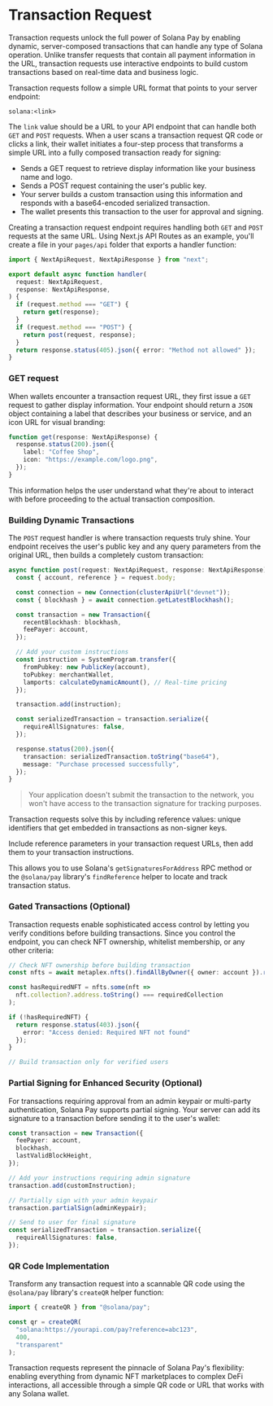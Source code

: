 
# Transaction Request

Transaction requests unlock the full power of Solana Pay by enabling dynamic, server-composed transactions that can handle any type of Solana operation. Unlike transfer requests that contain all payment information in the URL, transaction requests use interactive endpoints to build custom transactions based on real-time data and business logic.

<ArticleSection name="Core Functionalities" id="core-functionalities" level="h2" />

Transaction requests follow a simple URL format that points to your server endpoint:

```
solana:<link>
```

The `link` value should be a URL to your API endpoint that can handle both `GET` and `POST` requests. When a user scans a transaction request QR code or clicks a link, their wallet initiates a four-step process that transforms a simple URL into a fully composed transaction ready for signing:
- Sends a GET request to retrieve display information like your business name and logo.
- Sends a POST request containing the user's public key. 
- Your server builds a custom transaction using this information and responds with a base64-encoded serialized transaction. 
- The wallet presents this transaction to the user for approval and signing.

<ArticleSection name="The API Endpoint" id="the-api-endpoint" level="h2" />

Creating a transaction request endpoint requires handling both `GET` and `POST` requests at the same URL. Using Next.js API Routes as an example, you'll create a file in your `pages/api` folder that exports a handler function:

```ts
import { NextApiRequest, NextApiResponse } from "next";

export default async function handler(
  request: NextApiRequest,
  response: NextApiResponse,
) {
  if (request.method === "GET") {
    return get(response);
  }
  if (request.method === "POST") {
    return post(request, response);
  }
  return response.status(405).json({ error: "Method not allowed" });
}
```

### GET request

When wallets encounter a transaction request URL, they first issue a `GET` request to gather display information. Your endpoint should return a `JSON` object containing a label that describes your business or service, and an icon URL for visual branding:

```ts
function get(response: NextApiResponse) {
  response.status(200).json({
    label: "Coffee Shop",
    icon: "https://example.com/logo.png",
  });
}
```

This information helps the user understand what they're about to interact with before proceeding to the actual transaction composition.

### Building Dynamic Transactions

The `POST` request handler is where transaction requests truly shine. Your endpoint receives the user's public key and any query parameters from the original URL, then builds a completely custom transaction:

```ts
async function post(request: NextApiRequest, response: NextApiResponse) {
  const { account, reference } = request.body;

  const connection = new Connection(clusterApiUrl("devnet"));
  const { blockhash } = await connection.getLatestBlockhash();

  const transaction = new Transaction({
    recentBlockhash: blockhash,
    feePayer: account,
  });

  // Add your custom instructions
  const instruction = SystemProgram.transfer({
    fromPubkey: new PublicKey(account),
    toPubkey: merchantWallet,
    lamports: calculateDynamicAmount(), // Real-time pricing
  });

  transaction.add(instruction);

  const serializedTransaction = transaction.serialize({
    requireAllSignatures: false,
  });

  response.status(200).json({
    transaction: serializedTransaction.toString("base64"),
    message: "Purchase processed successfully",
  });
}
```

> Your application doesn't submit the transaction to the network, you won't have access to the transaction signature for tracking purposes.

Transaction requests solve this by including reference values: unique identifiers that get embedded in transactions as non-signer keys.

Include reference parameters in your transaction request URLs, then add them to your transaction instructions. 

This allows you to use Solana's `getSignaturesForAddress` RPC method or the `@solana/pay` library's `findReference` helper to locate and track transaction status.

### Gated Transactions (Optional)

Transaction requests enable sophisticated access control by letting you verify conditions before building transactions. Since you control the endpoint, you can check NFT ownership, whitelist membership, or any other criteria:

```ts
// Check NFT ownership before building transaction
const nfts = await metaplex.nfts().findAllByOwner({ owner: account }).run(); 

const hasRequiredNFT = nfts.some(nft => 
  nft.collection?.address.toString() === requiredCollection
);

if (!hasRequiredNFT) {
  return response.status(403).json({ 
    error: "Access denied: Required NFT not found" 
  });
}

// Build transaction only for verified users
```

### Partial Signing for Enhanced Security (Optional)

For transactions requiring approval from an admin keypair or multi-party authentication, Solana Pay supports partial signing. Your server can add its signature to a transaction before sending it to the user's wallet:

```ts
const transaction = new Transaction({
  feePayer: account,
  blockhash,
  lastValidBlockHeight,
});

// Add your instructions requiring admin signature
transaction.add(customInstruction);

// Partially sign with your admin keypair
transaction.partialSign(adminKeypair);

// Send to user for final signature
const serializedTransaction = transaction.serialize({
  requireAllSignatures: false,
});
```

### QR Code Implementation

Transform any transaction request into a scannable QR code using the `@solana/pay` library's `createQR` helper function:

```ts
import { createQR } from "@solana/pay";

const qr = createQR(
  "solana:https://yourapi.com/pay?reference=abc123",
  400,
  "transparent"
);
```

Transaction requests represent the pinnacle of Solana Pay's flexibility: enabling everything from dynamic NFT marketplaces to complex DeFi interactions, all accessible through a simple QR code or URL that works with any Solana wallet.